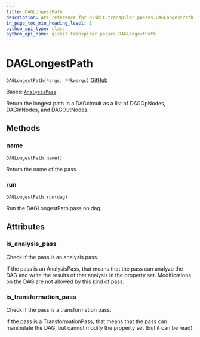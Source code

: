 ```yaml
---
title: DAGLongestPath
description: API reference for qiskit.transpiler.passes.DAGLongestPath
in_page_toc_min_heading_level: 1
python_api_type: class
python_api_name: qiskit.transpiler.passes.DAGLongestPath
---
```


# DAGLongestPath

<span id="qiskit.transpiler.passes.DAGLongestPath" />

`DAGLongestPath(*args, **kwargs)` [GitHub](https://github.com/qiskit/qiskit/tree/stable/0.24/qiskit/transpiler/passes/analysis/dag_longest_path.py "view source code")

Bases: [`AnalysisPass`](qiskit.transpiler.AnalysisPass "qiskit.transpiler.basepasses.AnalysisPass")

Return the longest path in a DAGcircuit as a list of DAGOpNodes, DAGInNodes, and DAGOutNodes.

## Methods

<span id="qiskit-transpiler-passes-daglongestpath-name" />

### name

<span id="qiskit.transpiler.passes.DAGLongestPath.name" />

`DAGLongestPath.name()`

Return the name of the pass.

<span id="qiskit-transpiler-passes-daglongestpath-run" />

### run

<span id="qiskit.transpiler.passes.DAGLongestPath.run" />

`DAGLongestPath.run(dag)`

Run the DAGLongestPath pass on dag.

## Attributes

<span id="qiskit.transpiler.passes.DAGLongestPath.is_analysis_pass" />

### is\_analysis\_pass

Check if the pass is an analysis pass.

If the pass is an AnalysisPass, that means that the pass can analyze the DAG and write the results of that analysis in the property set. Modifications on the DAG are not allowed by this kind of pass.

<span id="qiskit.transpiler.passes.DAGLongestPath.is_transformation_pass" />

### is\_transformation\_pass

Check if the pass is a transformation pass.

If the pass is a TransformationPass, that means that the pass can manipulate the DAG, but cannot modify the property set (but it can be read).

